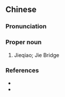 {{also|界桥}}
==Chinese==
{{zh-forms|s=界桥}}

===Pronunciation===
{{zh-pron
|m=Jièqiáo
|cat=pn
}}

===Proper noun===
{{zh-proper noun}}

# {{lb|zh|archaic}} Jieqiao; Jie Bridge

===References===
* {{pedialite|界橋之戰|lang=zh}}
* {{pedialite|Battle of Jieqiao}}